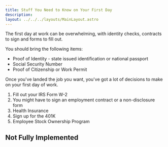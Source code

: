 ```yaml
---
title: Stuff You Need to Know on Your First Day
description: 
layout: ../../../layouts/MainLayout.astro
---
```


The first day at work can be overwhelming, with identity checks, contracts to sign and forms to fill out. 

You should bring the following items:

- Proof of Identity - state issued identification or national passport
- Social Security Number
- Proof of Citizenship or Work Permit


Once you've landed the job you want, you've got a lot of decisions to make on your first day of work. 

1. Fill out your IRS Form W-2
2. You might have to sign an employment contract or a non-disclosure form
3. Health Insurance
3. Sign up for the 401K
4. Employee Stock Ownership Program

## Not Fully Implemented